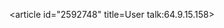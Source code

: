 <article id="2592748" title=User talk:64.9.15.158>
	<talkpage id="2592748" title="User talk:64.9.15.158">
{{SharedIPEDU|Bensalem Township School District}}

{{schoolblock}}
	</talkpage>
</article>